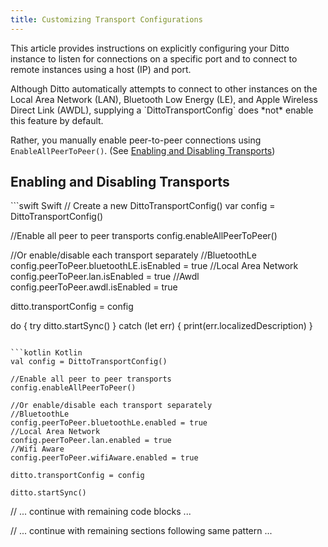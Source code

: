 ```yaml
---
title: Customizing Transport Configurations
---
```


This article provides instructions on explicitly configuring your Ditto instance to listen for connections on a specific port and to connect to remote instances using a host (IP) and port.

<Info>
Although Ditto automatically attempts to connect to other instances on the Local Area Network (LAN), Bluetooth Low Energy (LE), and Apple Wireless Direct Link (AWDL), supplying a `DittoTransportConfig` does *not* enable this feature by default.

Rather, you manually enable peer-to-peer connections using `EnableAllPeerToPeer()`. (See [Enabling and Disabling Transports](/sdk/v4-7/sync/customizing-transport-configurations#enabling-and-disabling-transports))
</Info>

## Enabling and Disabling Transports

<CodeGroup>
```swift Swift
// Create a new DittoTransportConfig()
var config = DittoTransportConfig()

//Enable all peer to peer transports
config.enableAllPeerToPeer()

//Or enable/disable each transport separately
//BluetoothLe
config.peerToPeer.bluetoothLE.isEnabled = true
//Local Area Network
config.peerToPeer.lan.isEnabled = true
//Awdl
config.peerToPeer.awdl.isEnabled = true

ditto.transportConfig = config

do {
  try ditto.startSync()
} catch (let err) {
  print(err.localizedDescription)
}
```

```kotlin Kotlin
val config = DittoTransportConfig()

//Enable all peer to peer transports
config.enableAllPeerToPeer()

//Or enable/disable each transport separately
//BluetoothLe
config.peerToPeer.bluetoothLe.enabled = true
//Local Area Network
config.peerToPeer.lan.enabled = true
//Wifi Aware
config.peerToPeer.wifiAware.enabled = true

ditto.transportConfig = config

ditto.startSync()
```

// ... continue with remaining code blocks ...
</CodeGroup>

// ... continue with remaining sections following same pattern ...


